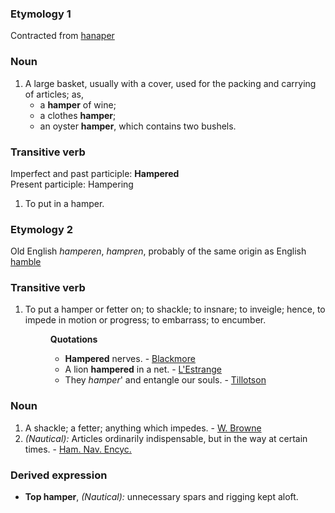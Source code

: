 ===Etymology 1===
Contracted from [[hanaper]]
===Noun===
#A large basket, usually with a cover, used for the packing and carrying of articles; as,
#* a '''hamper''' of wine; 
#* a clothes '''hamper'''; 
#* an oyster '''hamper''', which contains two bushels.
===Transitive verb===
Imperfect and past participle: '''Hampered'''<br>
Present participle: Hampering
#To put in a hamper.

===Etymology 2===
Old English ''hamperen'', ''hampren'', probably of the same origin as English [[hamble]]
===Transitive verb===
#To put a hamper or fetter on; to shackle; to insnare; to inveigle; hence, to impede in motion or progress; to embarrass; to encumber.
#:'''Quotations'''
#:*'''Hampered''' nerves. - [[Blackmore]]
#:*A lion '''hampered''' in a net. - [[L'Estrange]]
#:*They ''hamper''' and entangle our souls. - [[Tillotson]]
===Noun===
#A shackle; a fetter; anything which impedes. - [[W. Browne]]
#''(Nautical):'' Articles ordinarily indispensable, but in the way at certain times. - [[Ham. Nav. Encyc.]]
===Derived expression===
*'''Top hamper''', ''(Nautical):'' unnecessary spars and rigging kept aloft.